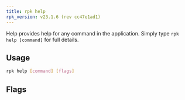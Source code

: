 ```yaml
---
title: rpk help
rpk_version: v23.1.6 (rev cc47e1ad1)
---
```


<head>
  <meta name="title" content="rpk help | Redpanda Docs" />
  <meta name="description" content="rpk help" />
  <link rel="canonical" href="https://docs.redpanda.com/docs/reference/rpk/rpk-help/" />
</head>

Help provides help for any command in the application.
Simply type `rpk help [command]` for full details.

## Usage

```bash
rpk help [command] [flags]
```

## Flags

<!--
[cols=",,",]
|===
|*Value* |*Type* |*Description*
|-h, --help |- |help for help.
|-v, --verbose |- |Enable verbose logging (default `false`).
|===

-->
